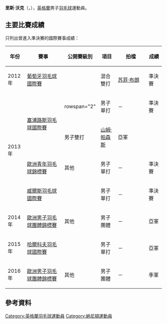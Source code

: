{{noteTA|G1=Badminton}}
{{Infobox 羽球選手
| playername              = 里斯·沃克<br/>{{lang|en|Rhys Walker}}
| image                   = 
| size                    = 
| caption                 = 
| birth_name              = 
| date_of_birth           = {{birth_date_and_age|1994|1|26}}
| place_of_birth          = 
| height                  = 
| weight                  = 
| event                   = 男子單打
| country                 = {{ENG}}
| years_started           = 
| handedness              = 
| coach                   = 
| highest_ranking         = 第161位（男單）
| date_of_highest_ranking = 2013年12月5日<ref name="ranking">[http://bwfcontent.tournamentsoftware.com/ranking/player.aspx?id=6871&player=157024 BWF World Ranking - Ranking of Rhys WALKER (64936)]{{en}}</ref>
| current_ranking         = 第182位（男單）
| date_of_current_ranking = 2014年5月8日 <ref>[http://bwfcontent.tournamentsoftware.com/ranking/category.aspx?id=6871&category=472 BWF World Ranking - BWF世界排名榜 (5/8/2014) - Men's singles]{{en}}</ref>
| played                  = 59勝–43負（男單）<br/>17勝–14負（男雙）<br/>13勝–10負（混雙）
| titles                  = 
| bwf_profile             = 922AE485-6179-4B37-B41B-79C275506431
| bwf_id                  = 64936
| updated                 = 2014年5月9日
}}
{{MedalTableTop}}
{{MedalSport | 男子[[羽毛球|羽毛球]]}}
{{MedalCountry | {{ENG}}}}
{{MedalCompetition | [[歐洲男女子羽毛球團體錦標賽|歐洲男女子羽毛球團體錦標賽]]}}
{{MedalSilver| [[2014年歐洲男子羽毛球團體錦標賽|2014年 巴塞爾]] | 男子團體 }}
{{MedalBronze| [[2016年歐洲男子羽毛球團體錦標賽|2016年 喀山]] | 男子團體 }}
{{MedalCompetition | [[歐洲青年羽毛球錦標賽|歐洲青年羽毛球錦標賽]]}}
{{MedalBronze| [[2013年歐洲青年羽毛球錦標賽|2013年 安卡拉]] | 男子單打 }}
{{MedalBottom}}
'''里斯·沃克'''（{{lang-en|'''Rhys Walker'''}}，{{bd|1994年|1月26日|}}），[[英格蘭|英格蘭]]男子[[羽毛球|羽毛球]]運動員。

==主要比賽成績==
只列出曾進入準決賽的國際賽事成績：
{| class=wikitable style="text-align:center; font-size:small;" 
!width="50"|年份
!width="180"|賽事
!width="80"|公開賽級別
!width="60"|項目
!width="140"|拍檔
!width="50"|成績
|-
!rowspan="1"|2012年
|[[2012年葡萄牙羽毛球國際賽|葡萄牙羽毛球國際賽]]
|{{BWFIS}}
|混合雙打
|[[苏菲·布朗|苏菲·布朗]]
|bgcolor="#b8860b"|準決賽
|-
!rowspan="4"|2013年
|rowspan="2"|[[2013年塞浦路斯羽毛球國際賽|塞浦路斯羽毛球國際賽]]
|rowspan="2" {{BWFIS}}
|男子單打
|－
|bgcolor="#b8860b"|準決賽
|-
|男子雙打
|[[山姆·帕森斯|山姆·帕森斯]]
|bgcolor="silver"|亞軍
|-
|[[2013年歐洲青年羽毛球錦標賽|歐洲青年羽毛球錦標賽]]
|其他
|男子單打
|－
|bgcolor="#b8860b"|準決賽
|-
|[[2013年威爾斯羽毛球國際賽|威爾斯羽毛球國際賽]]
|{{BWFIC}}
|男子單打
|－
|bgcolor="#b8860b"|準決賽
|-
!rowspan="1"|2014年
|[[2014年歐洲男子羽毛球團體錦標賽|歐洲男子羽毛球團體錦標賽]]
|其他
|男子團體
|－
|bgcolor="silver"|亞軍
|-
!rowspan="1"|2015年
|[[2015年哈爾科夫羽毛球國際賽|哈爾科夫羽毛球國際賽]]
|{{BWFIC}}
|男子單打
|－
|bgcolor="silver"|亞軍
|-
!rowspan="1"|2016年
|[[2016年歐洲男子羽毛球團體錦標賽|歐洲男子羽毛球團體錦標賽]]
|其他
|男子團體
|－
|bgcolor="#b8860b"|季軍
|}
{{BWF賽事級別索引}}

==參考資料==
{{Reflist}}

{{DEFAULTSORT:Walker, Rhys}}
[[Category:英格蘭羽毛球運動員|Category:英格蘭羽毛球運動員]]
[[Category:納尼頓運動員|Category:納尼頓運動員]]